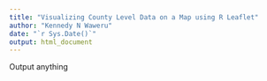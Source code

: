 ```yaml
---
title: "Visualizing County Level Data on a Map using R Leaflet"
author: "Kennedy N Waweru"
date: "`r Sys.Date()`"
output: html_document
---
```





Output anything
